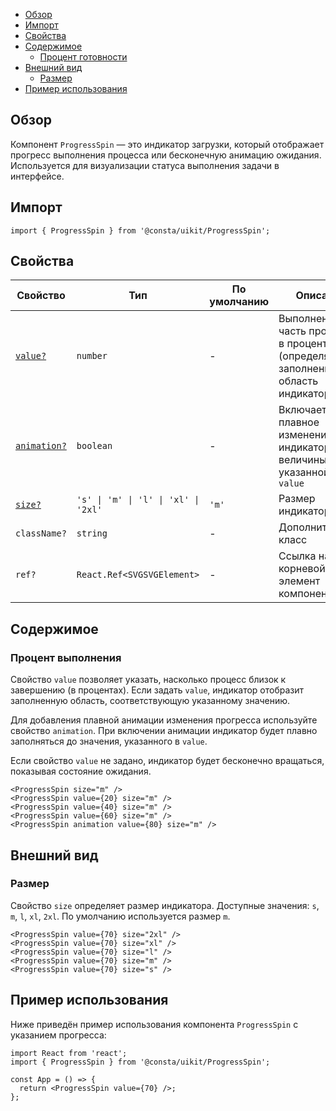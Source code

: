 
<MdxMenu>

- [Обзор](#обзор)
- [Импорт](#импорт)
- [Свойства](#свойства)
- [Содержимое](#содержимое)
  - [Процент готовности](#процент-выполнения)
- [Внешний вид](#внешний-вид)
  - [Размер](#размер)
- [Пример использования](#пример-использования)

</MdxMenu>

## Обзор

Компонент `ProgressSpin` — это индикатор загрузки, который отображает прогресс выполнения процесса или бесконечную анимацию ожидания. Используется для визуализации статуса выполнения задачи в интерфейсе.

## Импорт

```tsx
import { ProgressSpin } from '@consta/uikit/ProgressSpin';
```

## Свойства

| Свойство                            | Тип                                  | По умолчанию | Описание                                                                           |
| ----------------------------------- | ------------------------------------ | ------------ | ---------------------------------------------------------------------------------- |
| [`value?`](#процент-готовности)     | `number`                             | -            | Выполненная часть процесса в процентах (определяет заполненную область индикатора) |
| [`animation?`](#процент-выполнения) | `boolean`                            | -            | Включает плавное изменение индикатора до величины, указанной в `value`             |
| [`size?`](#размер)                  | `'s' \| 'm' \| 'l' \| 'xl' \| '2xl'` | `'m'`        | Размер индикатора                                                                  |
| `className?`                        | `string`                             | -            | Дополнительный класс                                                               |
| `ref?`                              | `React.Ref<SVGSVGElement>`           | -            | Ссылка на корневой DOM-элемент компонента                                          |

## Содержимое

### Процент выполнения

Свойство `value` позволяет указать, насколько процесс близок к завершению (в процентах). Если задать `value`, индикатор отобразит заполненную область, соответствующую указанному значению.

Для добавления плавной анимации изменения прогресса используйте свойство `animation`. При включении анимации индикатор будет плавно заполняться до значения, указанного в `value`.

Если свойство `value` не задано, индикатор будет бесконечно вращаться, показывая состояние ожидания.

<MdxTabs>

<ProgressSpinExampleProgress />

```tsx
<ProgressSpin size="m" />
<ProgressSpin value={20} size="m" />
<ProgressSpin value={40} size="m" />
<ProgressSpin value={60} size="m" />
<ProgressSpin animation value={80} size="m" />
```

</MdxTabs>

## Внешний вид

### Размер

Свойство `size` определяет размер индикатора. Доступные значения: `s`, `m`, `l`, `xl`, `2xl`. По умолчанию используется размер `m`.

<MdxTabs>

<ProgressSpinExampleSize />

```tsx
<ProgressSpin value={70} size="2xl" />
<ProgressSpin value={70} size="xl" />
<ProgressSpin value={70} size="l" />
<ProgressSpin value={70} size="m" />
<ProgressSpin value={70} size="s" />
```

</MdxTabs>

## Пример использования

Ниже приведён пример использования компонента `ProgressSpin` с указанием прогресса:

```tsx
import React from 'react';
import { ProgressSpin } from '@consta/uikit/ProgressSpin';

const App = () => {
  return <ProgressSpin value={70} />;
};
```

